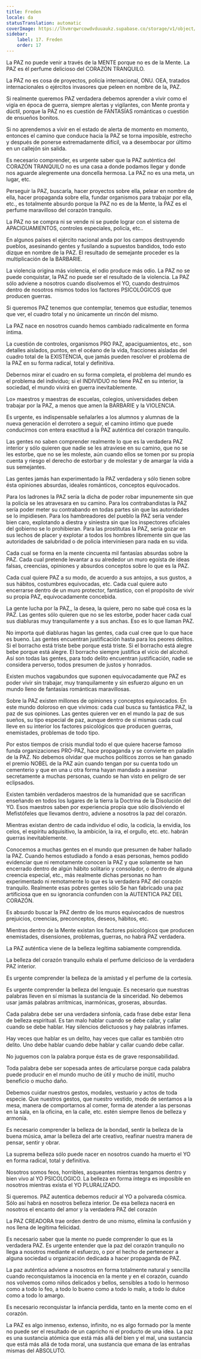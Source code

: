 ```yaml
---
title: Freden
locale: da
statusTranslation: automatic
coverImage: https://lhvmrqwrcowdvduuaukz.supabase.co/storage/v1/object/public/strapi-uploads/small_cover-educacion-fundamental.webp-2d51a7828a2b1309555be27f7e2a61a0.webp
sidebar:
    label: 17. Freden
    order: 17
---
```

La PAZ no puede venir a través de la MENTE porque no es de la Mente. La PAZ es él perfume delicioso del CORAZÓN TRANQUILO.

La PAZ no es cosa de proyectos, policía internacional, ONU. OEA, tratados internacionales o ejércitos invasores que peleen en nombre de la, PAZ.

Si realmente queremos PAZ verdadera debemos aprender a vivir como el vigía en época de guerra, siempre alertas y vigilantes, con Mente pronta y dúctil, porque la PAZ no es cuestión de FANTASÍAS románticas o cuestión de ensueños bonitos.

Si no aprendemos a vivir en el estado de alerta de momento en momento, entonces el camino que conduce hacia la PAZ se torna imposible, estrecho y después de ponerse extremadamente difícil, va a desembocar por último en un callejón sin salida.

Es necesario comprender, es urgente saber que la PAZ auténtica del CORAZÓN TRANQUILO no es una casa a donde podamos llegar y donde nos aguarde alegremente una doncella hermosa. La PAZ no es una meta, un lugar, etc.

Perseguir la PAZ, buscarla, hacer proyectos sobre ella, pelear en nombre de ella, hacer propaganda sobre ella, fundar organismos para trabajar por ella, etc., es totalmente absurdo porque la PAZ no es de la Mente, la PAZ es el perfume maravilloso del corazón tranquilo.

La PAZ no se compra ni se vende ni se puede lograr con el sistema de APACIGUAMIENTOS, controles especiales, policía, etc..

En algunos países el ejército nacional anda por los campos destruyendo pueblos, asesinando gentes y fusilando a supuestos bandidos, todo esto dizque en nombre de la PAZ. El resultado de semejante proceder es la multiplicación de la BARBARIE.

La violencia origina más violencia, el odio produce más odio. La PAZ no se puede conquistar, la PAZ no puede ser el resultado de la violencia. La PAZ sólo adviene a nosotros cuando disolvemos el YO, cuando destruimos dentro de nosotros mismos todos los factores PSICOLÓGICOS que producen guerras.

Si queremos PAZ tenemos que contemplar, tenemos que estudiar, tenemos que ver, el cuadro total y no únicamente un rincón del mismo.

La PAZ nace en nosotros cuando hemos cambiado radicalmente en forma íntima.

La cuestión de controles, organismos PRO PAZ, apaciguamientos, etc., son detalles aislados, puntos, en el océano de la vida, fracciones aisladas del cuadro total de la EXISTENCIA, que jamás pueden resolver el problema de la PAZ en su forma radical, total y definitiva.

Debernos mirar el cuadro en su forma completa, el problema del mundo es el problema del individuo; si el INDIVIDUO no tiene PAZ en su interior, la sociedad, el mundo vivirá en guerra inevitablemente.

Lo» maestros y maestras de escuelas, colegios, universidades deben trabajar por la PAZ, a menos que amen la BARBARIE y la VIOLENCIA.

Es urgente, es indispensable señalarles a los alumnos y alumnas de la nueva generación el derrotero a seguir, el camino íntimo que puede conducirnos con entera exactitud a la PAZ auténtica del corazón tranquilo.

Las gentes no saben comprender realmente lo que es la verdadera PAZ interior y sólo quieren que nadie se les atraviese en su camino, que no se les estorbe, que no se les moleste, aún cuando ellos se tomen por su propia cuenta y riesgo el derecho de estorbar y de molestar y de amargar la vida a sus semejantes.

Las gentes jamás han experimentado la PAZ verdadera y sólo tienen sobre ésta opiniones absurdas, ideales románticos, conceptos equivocados.

Para los ladrones la PAZ sería la dicha de poder robar impunemente sin que la policía se les atravesara en su camino. Para los contrabandistas la PAZ sería poder meter su contrabando en todas partes sin que las autoridades se lo impidiesen. Para los hambreadores del pueblo la PAZ seria vender bien caro, explotando a diestra y siniestra sin que los inspectores oficiales del gobierno se lo prohibieran. Para las prostitutas la PAZ, sería gozar en sus lechos de placer y explotar a todos los hombres libremente sin que las autoridades de salubridad o de policía interviniesen para nada en su vida.

Cada cual se forma en la mente cincuenta mil fantasías absurdas sobre la PAZ. Cada cual pretende levantar a su alrededor un muro egoísta de ideas falsas, creencias, opiniones y absurdos conceptos sobre lo que es la PAZ.

Cada cual quiere PAZ a su modo, de acuerdo a sus antojos, a sus gustos, a sus hábitos, costumbres equivocadas, etc. Cada cual quiere auto encerrarse dentro de un muro protector, fantástico, con el propósito de vivir su propia PAZ, equivocadamente concebida.

La gente lucha por la PAZ,, la desea, la quiere, pero no sabe qué cosa es la PAZ. Las gentes sólo quieren que no se les estorbe, poder hacer cada cual sus diabluras muy tranquilamente y a sus anchas. Eso es lo que llaman PAZ.

No importa qué diabluras hagan las gentes, cada cual cree que lo que hace es bueno. Las gentes encuentran justificación hasta para los peores delitos. Si el borracho está triste bebe porque está triste. Si el borracho está alegre bebe porque está alegre. El borracho siempre justifica el vicio del alcohol. Así son todas las gentes, para todo delito encuentran justificación, nadie se considera perverso, todos presumen de justos y honrados.

Existen muchos vagabundos que suponen equivocadamente que PAZ es poder vivir sin trabajar, muy tranquilamente y sin esfuerzo alguno en un mundo lleno de fantasías románticas maravillosas.

Sobre la PAZ existen millones de opiniones y conceptos equivocados. En este mundo doloroso en que vivimos: cada cual busca su fantástica PAZ, la paz de sus opiniones. Las gentes quieren ver en el mundo la paz de sus sueños, su tipo especial de paz, aunque dentro de sí mismas cada cual lleve en su interior los factores psicológicos que producen guerras, enemistades, problemas de todo tipo.

Por estos tiempos de crisis mundial todo el que quiere hacerse famoso funda organizaciones PRO-PAZ, hace propaganda y se convierte en paladín de la PAZ. No debemos olvidar que muchos políticos zorros se han ganado el premio NOBEL de la PAZ aún cuando tengan por su cuenta todo un cementerio y que en una u otra forma hayan mandado a asesinar secretamente a muchas personas, cuando se han visto en peligro de ser eclipsados.

Existen también verdaderos maestros de la humanidad que se sacrifican enseñando en todos los lugares de la tierra la Doctrina de la Disolución del YO. Esos maestros saben por experiencia propia que sólo disolviendo el Mefistófeles que llevamos dentro, adviene a nosotros la paz del corazón.

Mientras existan dentro de cada individuo el odio, la codicia, la envidia, los celos, el espíritu adquisitivo, la ambición, la ira, el orgullo, etc. etc. habrán guerras inevitablemente.

Conocemos a muchas gentes en el mundo que presumen de haber hallado la PAZ. Cuando hemos estudiado a fondo a esas personas, hemos podido evidenciar que ni remotamente conocen la PAZ y que solamente se han encerrado dentro de algún hábito solitario y consolador, o dentro de alguna creencia especial, etc., más realmente dichas personas no han experimentado ni remotamente lo que es la verdadera PAZ del corazón tranquilo. Realmente esas pobres gentes sólo Se han fabricado una paz artificiosa que en su ignorancia confunden con la AUTENTICA PAZ DEL CORAZÓN.

Es absurdo buscar la PAZ dentro de los muros equivocados de nuestros prejuicios, creencias, preconceptos, deseos, hábitos, etc.

Mientras dentro de la Mente existan los factores psicológicos que producen enemistades, disensiones, problemas, guerras, no habrá PAZ verdadera.

La PAZ auténtica viene de la belleza legítima sabiamente comprendida.

La belleza del corazón tranquilo exhala el perfume delicioso de la verdadera PAZ interior.

Es urgente comprender la belleza de la amistad y el perfume de la cortesía.

Es urgente comprender la belleza del lenguaje. Es necesario que nuestras palabras lleven en sí mismas la sustancia de la sinceridad. No debemos usar jamás palabras arrítmicas, inarmónicas, groseras, absurdas.

Cada palabra debe ser una verdadera sinfonía, cada frase debe estar llena de belleza espiritual. Es tan malo hablar cuando se debe callar, y callar cuando se debe hablar. Hay silencios delictuosos y hay palabras infames.

Hay veces que hablar es un delito, hay veces que callar es también otro delito. Uno debe hablar cuando debe hablar y callar cuando debe callar.

No juguemos con la palabra porque ésta es de grave responsabilidad.

Toda palabra debe ser sopesada antes de articularse porque cada palabra puede producir en el mundo mucho de útil y mucho de inútil, mucho beneficio o mucho daño.

Debemos cuidar nuestros gestos, modales, vestuario y actos de toda especie. Que nuestros gestos, que nuestro vestido, modo de sentamos a la mesa, manera de comportarnos al comer, forma de atender a las personas en la sala, en la oficina, en la calle, etc. estén siempre llenos de belleza y armonía.

Es necesario comprender la belleza de la bondad, sentir la belleza de la buena música, amar la belleza del arte creativo, reafinar nuestra manera de pensar, sentir y obrar.

La suprema belleza sólo puede nacer en nosotros cuando ha muerto el YO en forma radical, total y definitiva.

Nosotros somos feos, horribles, asqueantes mientras tengamos dentro y bien vivo al YO PSICOLOGICO. La belleza en forma íntegra es imposible en nosotros mientras exista el YO PLURALIZADO.

Si queremos. PAZ autentica debemos reducir al YO a polvareda cósmica. Sólo así habrá en nosotros belleza interior. De esa belleza nacerá en nosotros el encanto del amor y la verdadera PAZ del corazón

La PAZ CREADORA trae orden dentro de uno mismo, elimina la confusión y nos llena de legítima felicidad.

Es necesario saber que la mente no puede comprender lo que es la verdadera PAZ. Es urgente entender que la paz del corazón tranquilo no llega a nosotros mediante el esfuerzo, o por el hecho de pertenecer a alguna sociedad u organización dedicada a hacer propaganda de PAZ.

La paz auténtica adviene a nosotros en forma totalmente natural y sencilla cuando reconquistamos la inocencia en la mente y en el corazón, cuando nos volvemos como niños delicados y bellos, sensibles a todo lo hermoso como a todo lo feo, a todo lo bueno como a todo lo malo, a todo lo dulce como a todo lo amargo.

Es necesario reconquistar la infancia perdida, tanto en la mente como en el corazón.

La PAZ es algo inmenso, extenso, infinito, no es algo formado por la mente no puede ser el resultado de un capricho ni el producto de una idea. La paz es una sustancia atómica que está más allá del bien y el mal, una sustancia que está más allá de toda moral, una sustancia que emana de las entrañas mismas del ABSOLUTO.
